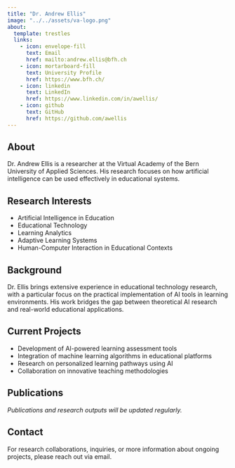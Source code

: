 ```yaml
---
title: "Dr. Andrew Ellis"
image: "../../assets/va-logo.png"
about:
  template: trestles
  links:
    - icon: envelope-fill
      text: Email
      href: mailto:andrew.ellis@bfh.ch
    - icon: mortarboard-fill
      text: University Profile
      href: https://www.bfh.ch/
    - icon: linkedin
      text: LinkedIn
      href: https://www.linkedin.com/in/awellis/
    - icon: github
      text: GitHub
      href: https://github.com/awellis
---
```


## About

Dr. Andrew Ellis is a researcher at the Virtual Academy of the Bern University of Applied Sciences. His research focuses on how artificial intelligence can be used effectively in educational systems.

## Research Interests

- Artificial Intelligence in Education
- Educational Technology
- Learning Analytics
- Adaptive Learning Systems
- Human-Computer Interaction in Educational Contexts

## Background

Dr. Ellis brings extensive experience in educational technology research, with a particular focus on the practical implementation of AI tools in learning environments. His work bridges the gap between theoretical AI research and real-world educational applications.

## Current Projects

- Development of AI-powered learning assessment tools
- Integration of machine learning algorithms in educational platforms
- Research on personalized learning pathways using AI
- Collaboration on innovative teaching methodologies

## Publications

*Publications and research outputs will be updated regularly.*

## Contact

For research collaborations, inquiries, or more information about ongoing projects, please reach out via email.